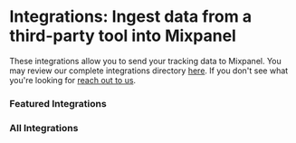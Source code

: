 # Integrations: Ingest data from a third-party tool into Mixpanel


These integrations allow you to send your tracking data to Mixpanel. You may review our complete integrations directory [here](https://mixpanel.com/partners/integrations). If you don't see what 
you're looking for [reach out to us](https://mixpanel.com/get-support).

### Featured Integrations

<Cards>
  <Cards.Card icon title="Segment" href="/docs/tracking-methods/integrations/segment" />
  <Cards.Card icon title="Google Tag Manager" href="/docs/tracking-methods/integrations/google-tag-manager" />
</Cards>

### All Integrations

<Cards>
  <Cards.Card icon title="Ad Spend" href="/docs/tracking-methods/integrations/ad-spend" />
  <Cards.Card icon title="Amazon S3" href="/docs/tracking-methods/integrations/amazon-s3" />
  <Cards.Card icon title="Amazon Kafka" href="/docs/tracking-methods/integrations/aws-kafka" />
  <Cards.Card icon title="CMS & E-Commerce" href="/docs/tracking-methods/integrations/cms-ecommerce" />
  <Cards.Card icon title="Customer.io" href="https://customer.io/docs/cdp/destinations/connections/mixpanel?utm_source=mixpanel&utm_medium=partner" />
  <Cards.Card icon title="Freshpaint" href="/docs/tracking-methods/integrations/freshpaint" />
  <Cards.Card icon title="Google Cloud Storage" href="/docs/tracking-methods/integrations/google-cloud-storage" />
  <Cards.Card icon title="Google Pubsub" href="/docs/tracking-methods/integrations/google-pubsub" />
  <Cards.Card icon title="Google Sheets" href="/docs/tracking-methods/integrations/google-sheets" />
  <Cards.Card icon title="LaunchDarkly" href="/docs/tracking-methods/integrations/launchdarkly" />
  <Cards.Card icon title="mParticle" href="/docs/tracking-methods/integrations/mparticle" />
  <Cards.Card icon title="Next.js" href="/docs/tracking-methods/integrations/nextjs" />
  <Cards.Card icon title="Mobile Attribution Tracking" href="/docs/tracking-methods/integrations/mobile-attribution-tracking" />
  <Cards.Card icon title="Rudderstack" href="/docs/tracking-methods/integrations/rudderstack" />
  <Cards.Card icon title="Shopify" href="/docs/tracking-methods/integrations/shopify" />
  <Cards.Card icon title="Vendo for Shopify ↗" href="https://apps.shopify.com/vendo?utm_source=mixpanel&utm_medium=partner" />
  <Cards.Card icon title="Snowplow" href="/docs/tracking-methods/integrations/snowplow" />
  <Cards.Card icon title="Stripe" href="/docs/tracking-methods/integrations/stripe" />
  <Cards.Card icon title="Tealium" href="/docs/tracking-methods/integrations/tealium" />
  <Cards.Card icon title="Vendo" href="/docs/tracking-methods/integrations/vendo" />
</Cards>

